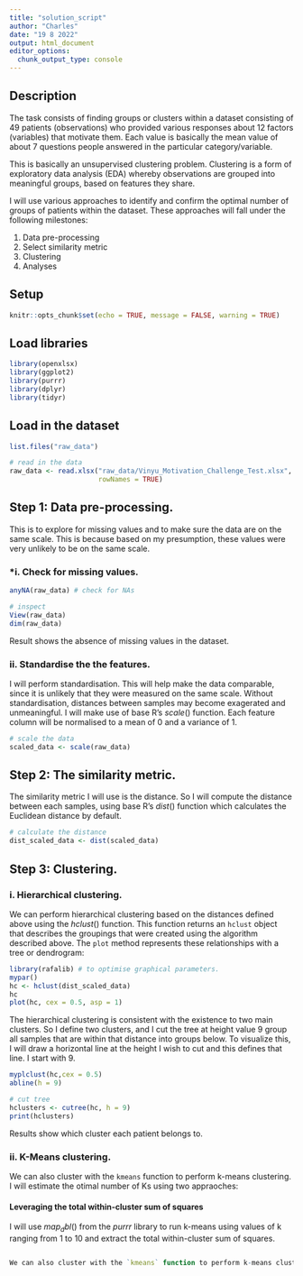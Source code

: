 ```yaml
---
title: "solution_script"
author: "Charles"
date: "19 8 2022"
output: html_document
editor_options: 
  chunk_output_type: console
---
```


## **Description**

The task consists of finding groups or clusters within a dataset consisting of 49 patients (observations) who provided various responses about 12 factors (variables) that motivate them. Each value is basically the mean value of about 7 questions people answered in the particular category/variable. 

This is basically an unsupervised clustering problem. Clustering is a form of exploratory data analysis (EDA) whereby observations are grouped into meaningful groups, based on features they share.

I will use various approaches to identify and confirm the optimal number of groups of patients within the dataset. These approaches will fall under the following milestones:

1. Data pre-processing
2. Select similarity metric
3. Clustering
4. Analyses

## **Setup**

```r
knitr::opts_chunk$set(echo = TRUE, message = FALSE, warning = TRUE)
```

## **Load libraries**

```r
library(openxlsx)
library(ggplot2)
library(purrr)
library(dplyr)
library(tidyr)
```

## **Load in the dataset**

```r
list.files("raw_data")

# read in the data
raw_data <- read.xlsx("raw_data/Vinyu_Motivation_Challenge_Test.xlsx", 
                      rowNames = TRUE)
```

## **Step 1: Data pre-processing.**

This is to explore for missing values and to make sure the data are on the same scale. This is because based on my presumption, these values were very unlikely to be on the same scale.

### ***i. Check for missing values.**

```r
anyNA(raw_data) # check for NAs

# inspect
View(raw_data) 
dim(raw_data)
```

Result shows the absence of missing values in the dataset.

### **ii. Standardise the the features.**

I will perform standardisation. This will help make the data comparable, since it is unlikely that they were measured on the same scale. Without standardisation, distances between samples may become exagerated and unmeaningful. I will make use of base R's $scale()$ function. Each feature column will be normalised to a mean of 0 and a variance of 1.

```r
# scale the data
scaled_data <- scale(raw_data)
```

## **Step 2: The similarity metric.**

The similarity metric I will use is the distance. So I will compute the distance between each samples, using base R's $dist()$ function which calculates the Euclidean distance by default.

```r
# calculate the distance
dist_scaled_data <- dist(scaled_data)
```

## **Step 3: Clustering.**

### **i. Hierarchical clustering.**

We can perform hierarchical clustering based on the distances defined above using the $hclust()$ function. This function returns an `hclust` object that describes the groupings that were created using the algorithm described above. The `plot` method represents these relationships with a tree or dendrogram: 


```r
library(rafalib) # to optimise graphical parameters.
mypar()
hc <- hclust(dist_scaled_data)
hc
plot(hc, cex = 0.5, asp = 1)
```

The hierarchical clustering is consistent with the existence to two main clusters. So I define two clusters, and I cut the tree at height value 9 group all samples that are within that distance into groups below. To visualize this, I will draw a horizontal line at the height I wish to cut and this defines that line. I start with 9.

```r
myplclust(hc,cex = 0.5)
abline(h = 9)

# cut tree
hclusters <- cutree(hc, h = 9)
print(hclusters)
```

Results show which cluster each patient belongs to.

### **ii. K-Means clustering.**

We can also cluster with the `kmeans` function to perform k-means clustering. I will estimate the otimal number of Ks using two appraoches: 

#### Leveraging the total within-cluster sum of squares

I will use $map_dbl()$ from the $purrr$ library to run k-means using values of k ranging from 1 to 10 and extract the total within-cluster sum of squares.

```r
```


```r
We can also cluster with the `kmeans` function to perform k-means clustering. As an example, let's run k-means on the samples in the space of the first two genes:
```

